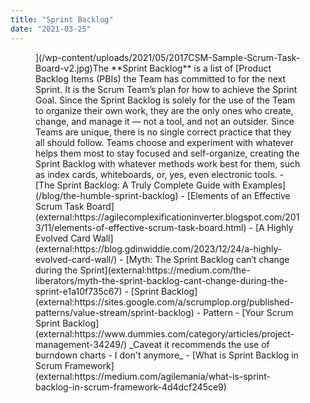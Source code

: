 ```yaml
---
title: "Sprint Backlog"
date: "2021-03-25"
---
```




<Figure
  src={2017CSMSampleScrumTaskBoardV2262x300}
  alt="Sample Scrum Sprint Backlog - image by Agile Pain Relief Consulting"
  caption="Sample Scrum Sprint Backlog - image by Agile Pain Relief Consulting"
/>
](/wp-content/uploads/2021/05/2017CSM-Sample-Scrum-Task-Board-v2.jpg)The **Sprint Backlog** is a list of [Product Backlog Items (PBIs) the Team has committed to for the next Sprint. It is the Scrum Team’s plan for how to achieve the Sprint Goal. Since the Sprint Backlog is solely for the use of the Team to organize their own work, they are the only ones who create, change, and manage it — not a tool, and not an outsider. Since Teams are unique, there is no single correct practice that they all should follow. Teams choose and experiment with whatever helps them most to stay focused and self-organize, creating the Sprint Backlog with whatever methods work best for them, such as index cards, whiteboards, or, yes, even electronic tools.

<LinkList heading = "Agile Pain Relief Blog Entries">
- [The Sprint Backlog: A Truly Complete Guide with Examples](/blog/the-humble-sprint-backlog)
</LinkList>

<HighlightBox heading="Resource Links" variant="resourceLinks">
- [Elements of an Effective Scrum Task Board](external:https://agilecomplexificationinverter.blogspot.com/2013/11/elements-of-effective-scrum-task-board.html)
- [A Highly Evolved Card Wall](external:https://blog.gdinwiddie.com/2023/12/24/a-highly-evolved-card-wall/)
- [Myth: The Sprint Backlog can’t change during the Sprint](external:https://medium.com/the-liberators/myth-the-sprint-backlog-cant-change-during-the-sprint-e1a10f735c67)
- [Sprint Backlog](external:https://sites.google.com/a/scrumplop.org/published-patterns/value-stream/sprint-backlog) - Pattern
- [Your Scrum Sprint Backlog](external:https://www.dummies.com/category/articles/project-management-34249/) _Caveat it recommends the use of burndown charts - I don't anymore_
- [What is Sprint Backlog in Scrum Framework](external:https://medium.com/agilemania/what-is-sprint-backlog-in-scrum-framework-4d4dcf245ce9)
</HighlightBox>
